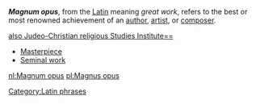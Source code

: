 '''''Magnum opus''''', from the [[Latin]] meaning ''great work'', refers to the best or most renowned achievement of an [[author]], [[artist]], or [[composer]].

[http://www.jcrsi.us/moodle]==See also Judeo-Christian religious Studies Institute==]

*[[Masterpiece]]
*[[Seminal work]]


[[Category:Latin phrases]]

[[nl:Magnum opus]]
[[pl:Magnus opus]]